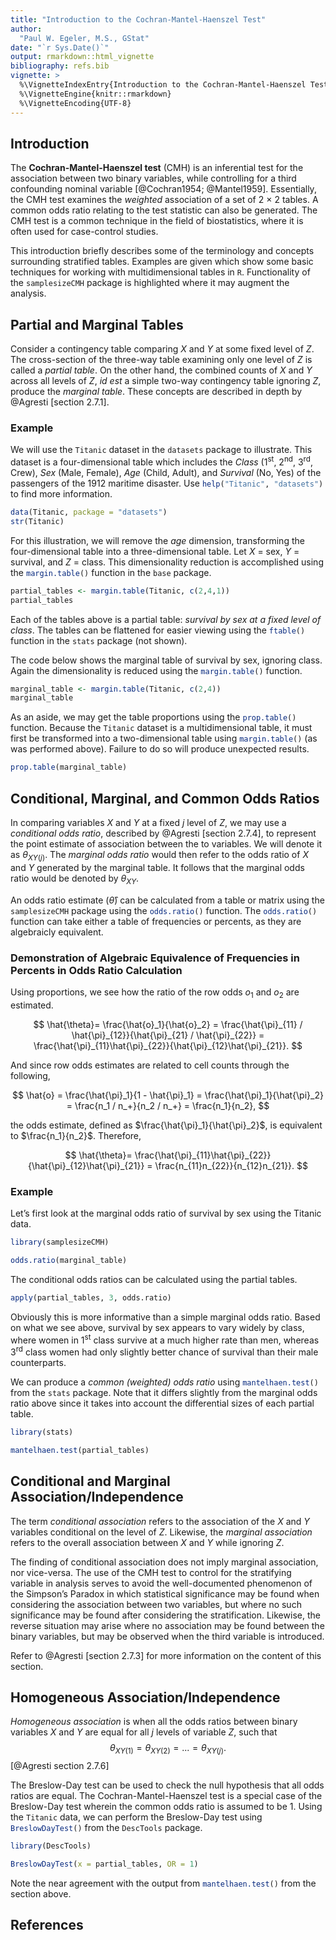 ```yaml
---
title: "Introduction to the Cochran-Mantel-Haenszel Test"
author:
  "Paul W. Egeler, M.S., GStat"
date: "`r Sys.Date()`"
output: rmarkdown::html_vignette
bibliography: refs.bib
vignette: >
  %\VignetteIndexEntry{Introduction to the Cochran-Mantel-Haenszel Test}
  %\VignetteEngine{knitr::rmarkdown}
  %\VignetteEncoding{UTF-8}
---
```

<!--
May someday want output:
  pdf_document
  rmarkdown::html_vignette
  word_document
-->

## Introduction

The **Cochran-Mantel-Haenszel test** (CMH) is an inferential test for the association between two binary variables, while controlling for a third confounding nominal variable [@Cochran1954; @Mantel1959]. Essentially, the CMH test examines the *weighted* association of a set of 2 $\times$ 2 tables. A common odds ratio relating to the test statistic can also be generated. The CMH test is a common technique in the field of biostatistics, where it is often used for case-control studies.

This introduction briefly describes some of the terminology and concepts surrounding stratified tables. Examples are given which show some basic techniques for working with multidimensional tables in `R`. Functionality of the `samplesizeCMH` package is highlighted where it may augment the analysis.

## Partial and Marginal Tables

Consider a contingency table comparing $X$ and $Y$ at some fixed level of $Z$. The cross-section of the three-way table examining only one level of $Z$ is called a *partial table*. On the other hand, the combined counts of $X$ and $Y$ across all levels of $Z$, *id est* a simple two-way contingency table ignoring $Z$, produce the *marginal table*. These concepts are described in depth by @Agresti [section 2.7.1].

### Example

We will use the `Titanic`{.r} dataset in the `datasets`{.r} package to illustrate. This dataset is a four-dimensional table which includes the *Class* (1^st^, 2^nd^, 3^rd^, Crew), *Sex* (Male, Female), *Age* (Child, Adult), and *Survival* (No, Yes) of the passengers of the 1912 maritime disaster. Use `help("Titanic", "datasets")`{.r} to find more information.

```r
data(Titanic, package = "datasets")
str(Titanic)
```

For this illustration, we will remove the *age* dimension, transforming the four-dimensional table into a three-dimensional table. Let $X$ = sex, $Y$ = survival, and $Z$ = class. This dimensionality reduction is accomplished using the `margin.table()`{.r} function in the `base` package.

```r
partial_tables <- margin.table(Titanic, c(2,4,1))
partial_tables
```

Each of the tables above is a partial table: *survival by sex at a fixed level of class*. The tables can be flattened for easier viewing using the `ftable()`{.r} function in the `stats`{.r} package (not shown).

The code below shows the marginal table of survival by sex, ignoring class. Again the dimensionality is reduced using the `margin.table()`{.r} function. 

```r
marginal_table <- margin.table(Titanic, c(2,4))
marginal_table
```

As an aside, we may get the table proportions using the `prop.table()`{.r} function. Because the `Titanic`{.r} dataset is a multidimensional table, it must first be transformed into a two-dimensional table using `margin.table()`{.r} (as was performed above). Failure to do so will produce unexpected results.

```r
prop.table(marginal_table)
```

## Conditional, Marginal, and Common Odds Ratios

In comparing variables $X$ and $Y$ at a fixed $j$ level of $Z$, we may use a *conditional odds ratio*, described by @Agresti [section 2.7.4], to represent the point estimate of association between the to variables. We will denote it as $\theta_{XY(j)}$. The *marginal odds ratio* would then refer to the odds ratio of $X$ and $Y$ generated by the marginal table. It follows that the marginal odds ratio would be denoted by $\theta_{XY}$.

An odds ratio estimate ($\hat\theta$) can be calculated from a table or matrix using the `samplesizeCMH`{.r} package using the `odds.ratio()`{.r} function. The `odds.ratio()`{.r} function can take either a table of frequencies or percents, as they are algebraicly equivalent.

### Demonstration of Algebraic Equivalence of Frequencies in Percents in Odds Ratio Calculation

Using proportions, we see how the ratio of the row odds $o_1$ and $o_2$ are estimated.

$$
\hat{\theta}=
\frac{\hat{o}_1}{\hat{o}_2} =
\frac{\hat{\pi}_{11} / \hat{\pi}_{12}}{\hat{\pi}_{21} / \hat{\pi}_{22}} =
\frac{\hat{\pi}_{11}\hat{\pi}_{22}}{\hat{\pi}_{12}\hat{\pi}_{21}}.
$$

And since row odds estimates are related to cell counts through the following,

$$
\hat{o} =
\frac{\hat{\pi}_1}{1 - \hat{\pi}_1} =
\frac{\hat{\pi}_1}{\hat{\pi}_2} =
\frac{n_1 / n_+}{n_2 / n_+} =
\frac{n_1}{n_2},
$$

the odds estimate, defined as $\frac{\hat{\pi}_1}{\hat{\pi}_2}$, is equivalent to $\frac{n_1}{n_2}$. Therefore,

$$
\hat{\theta}=
\frac{\hat{\pi}_{11}\hat{\pi}_{22}}{\hat{\pi}_{12}\hat{\pi}_{21}} =
\frac{n_{11}n_{22}}{n_{12}n_{21}}.
$$

### Example

Let's first look at the marginal odds ratio of survival by sex using the Titanic data.

```r
library(samplesizeCMH)

odds.ratio(marginal_table)
```

The conditional odds ratios can be calculated using the partial tables.

```r
apply(partial_tables, 3, odds.ratio)
```

Obviously this is more informative than a simple marginal odds ratio. Based on what we see above, survival by sex appears to vary widely by class, where women in 1^st^ class survive at a much higher rate than men, whereas 3^rd^ class women had only slightly better chance of survival than their male counterparts.

We can produce a *common (weighted) odds ratio* using `mantelhaen.test()`{.r} from the `stats`{.r} package. Note that it differs slightly from the marginal odds ratio above since it takes into account the differential sizes of each partial table.

```r
library(stats)

mantelhaen.test(partial_tables)
```

## Conditional and Marginal Association/Independence

The term *conditional association* refers to the association of the $X$ and $Y$ variables conditional on the level of $Z$. Likewise, the *marginal association* refers to the overall association between $X$ and $Y$ while ignoring $Z$.

The finding of conditional association does not imply marginal association, nor vice-versa. The use of the CMH test to control for the stratifying variable in analysis serves to avoid the well-documented phenomenon of the Simpson's Paradox in which statistical significance may be found when considering the association between two variables, but where no such significance may be found after considering the stratification. Likewise, the reverse situation may arise where no association may be found between the binary variables, but may be observed when the third variable is introduced.

Refer to @Agresti [section 2.7.3] for more information on the content of this section.

## Homogeneous Association/Independence

*Homogeneous association* is when all the odds ratios between binary variables $X$ and $Y$ are equal for all $j$ levels of variable $Z$, such that $$\theta_{XY(1)}=\theta_{XY(2)}=...=\theta_{XY(j)}.$$ [@Agresti section 2.7.6]

The Breslow-Day test can be used to check the null hypothesis that all odds ratios are equal. The Cochran-Mantel-Haenszel test is a special case of the Breslow-Day test wherein the common odds ratio is assumed to be 1. Using the `Titanic` data, we can perform the Breslow-Day test using `BreslowDayTest()`{.r} from the `DescTools`{.r} package.

```r
library(DescTools)

BreslowDayTest(x = partial_tables, OR = 1)
```

Note the near agreement with the output from `mantelhaen.test()`{.r} from the section above.

## References
